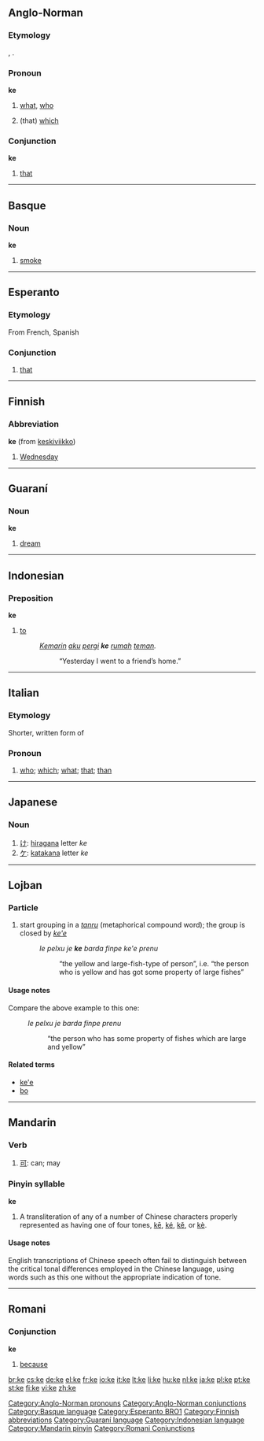 {{see|KE|.ke|kē|ké|kě|kè}}
{{wikipedia}}
==Anglo-Norman==
===Etymology===
{{etyl|la|xno}} {{term|quid}}, {{term|quis}}.

===Pronoun===
'''ke'''

# {{interrogative}} [[what]], [[who]]
# {{indefinite}} (that) [[which]]

===Conjunction===
'''ke'''

# [[that]]

[[Category:Anglo-Norman pronouns]]
[[Category:Anglo-Norman conjunctions]]

----

==Basque==

===Noun===
'''ke'''

# [[smoke]]

[[Category:Basque language]]

----

==Esperanto==

===Etymology===
From French, Spanish {{term|que||that}}

===Conjunction===
{{infl|eo|conjunction}}

# [[that]]

[[Category:Esperanto BRO1]]

----

==Finnish==

===Abbreviation===
'''ke''' (from [[keskiviikko]])

# [[Wednesday]]

[[Category:Finnish abbreviations]]

----

==Guaraní==

===Noun===
'''ke'''

# [[dream]]

[[Category:Guaraní language]]

----

==Indonesian==

===Preposition===
'''ke'''

# [[to]]
#: ''[[kemarin|Kemarin]] [[aku]] [[pergi]] '''ke''' [[rumah]] [[teman]].''
#:: “Yesterday I went to a friend’s home.”

[[Category:Indonesian language]]

----

==Italian==
===Etymology===
Shorter, written form of {{term|che|lang=it}}

===Pronoun===
{{infl|it|pronoun}}

# {{informal|often in Internet chat or in [[SMS]] messages}} [[who]]; [[which]]; [[what]]; [[that]]; [[than]]

----

==Japanese==

===Noun===
{{ja-noun|r|hira=け}}

# [[け]]: [[hiragana]] letter ''ke''
# [[ケ]]: [[katakana]] letter ''ke''

----

==Lojban==

===Particle===
{{infl|jbo|particle|cmavo}}

# start grouping in a ''[[tanru]]'' (metaphorical compound word); the group is closed by ''[[ke'e]]''
#:''le pelxu je '''ke''' barda finpe ke'e prenu''
#::“the yellow and large-fish-type of person”, i.e. “the person who is yellow and has got some property of large fishes”

====Usage notes====
Compare the above example to this one:
:''le pelxu je barda finpe prenu''
::“the person who has some property of fishes which are large and yellow”

====Related terms====
* [[ke'e#Lojban|ke'e]]
* [[bo#Lojban|bo]]

----

==Mandarin==

===Verb===
{{cmn-verb|p|pin=kě|ke3}}

# [[可]]: can; may

===Pinyin syllable===
'''ke'''

# A transliteration of any of a number of Chinese characters properly represented as having one of four tones, [[kē]], [[ké]], [[kě]], or [[kè]].

====Usage notes====
English transcriptions of Chinese speech often fail to distinguish between the critical tonal differences employed in the Chinese language, using words such as this one without the appropriate indication of tone.

[[Category:Mandarin pinyin]]

----

==Romani==

===Conjunction===
'''ke'''

# [[because]]

[[Category:Romani Conjunctions]]

[[br:ke]]
[[cs:ke]]
[[de:ke]]
[[el:ke]]
[[fr:ke]]
[[io:ke]]
[[it:ke]]
[[lt:ke]]
[[li:ke]]
[[hu:ke]]
[[nl:ke]]
[[ja:ke]]
[[pl:ke]]
[[pt:ke]]
[[st:ke]]
[[fi:ke]]
[[vi:ke]]
[[zh:ke]]